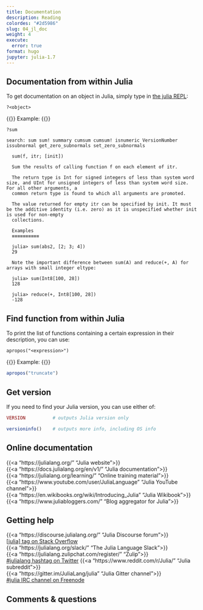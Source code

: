 ```yaml
---
title: Documentation
description: Reading
colordes: "#2d5986"
slug: 04_jl_doc
weight: 4
execute:
  error: true
format: hugo
jupyter: julia-1.7
---
```


## Documentation from within Julia

To get documentation on an object in Julia, simply type in [the julia REPL](https://westgrid-julia.netlify.app/2022_modules/05_jl_repl):

```.julia
?<object>
```

{{<ex>}}
Example:
{{</ex>}}

```.julia
?sum
```

```
search: sum sum! summary cumsum cumsum! isnumeric VersionNumber issubnormal get_zero_subnormals set_zero_subnormals

  sum(f, itr; [init])

  Sum the results of calling function f on each element of itr.

  The return type is Int for signed integers of less than system word size, and UInt for unsigned integers of less than system word size. For all other arguments, a
  common return type is found to which all arguments are promoted.

  The value returned for empty itr can be specified by init. It must be the additive identity (i.e. zero) as it is unspecified whether init is used for non-empty
  collections.

  Examples
  ≡≡≡≡≡≡≡≡≡≡

  julia> sum(abs2, [2; 3; 4])
  29

  Note the important difference between sum(A) and reduce(+, A) for arrays with small integer eltype:

  julia> sum(Int8[100, 28])
  128

  julia> reduce(+, Int8[100, 28])
  -128
```

## Find function from within Julia

To print the list of functions containing a certain expression in their description, you can use:

```.julia
apropos("<expression>")
```

{{<ex>}}
Example:
{{</ex>}}

```julia
apropos("truncate")
```

## Get version

If you need to find your Julia version, you can use either of:

```julia
VERSION          # outputs Julia version only
```
```julia
versioninfo()    # outputs more info, including OS info
```

## Online documentation

{{<a "https://julialang.org/" "Julia website">}} \
{{<a "https://docs.julialang.org/en/v1/" "Julia documentation">}} \
{{<a "https://julialang.org/learning/" "Online training material">}} \
{{<a "https://www.youtube.com/user/JuliaLanguage" "Julia YouTube channel">}} \
{{<a "https://en.wikibooks.org/wiki/Introducing_Julia" "Julia Wikibook">}} \
{{<a "https://www.juliabloggers.com/" "Blog aggregator for Julia">}}

## Getting help

{{<a "https://discourse.julialang.org/" "Julia Discourse forum">}} \
<a href="https://stackoverflow.com/tags/julia" target="_blank">[julia] tag on Stack Overflow</a> \
{{<a "https://julialang.org/slack/" "The Julia Language Slack">}} \
{{<a "https://julialang.zulipchat.com/register/" "Zulip">}} \
<a href="https://twitter.com/search?q=%23julialang" target="_blank">#julialang hashtag on Twitter</a>
{{<a "https://www.reddit.com/r/Julia/" "Julia subreddit">}} \
{{<a "https://gitter.im/JuliaLang/julia" "Julia Gitter channel">}} \
<a href="https://webchat.freenode.net/#julia" target="_blank">#julia IRC channel on Freenode</a>

## Comments & questions
